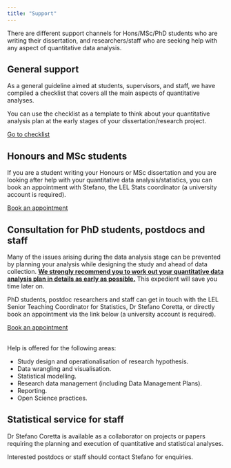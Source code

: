 ```yaml
---
title: "Support"
---
```


There are different support channels for Hons/MSc/PhD students who are writing their dissertation, and researchers/staff who are seeking help with any aspect of quantitative data analysis.

## General support

As a general guideline aimed at students, supervisors, and staff, we have compiled a checklist that covers all the main aspects of quantitative analyses.

You can use the checklist as a template to think about your quantitative analysis plan at the early stages of your dissertation/research project.

```{=html}
<a class="btn btn-primary" href="./extra/analysis-checklist.html" role="button">Go to checklist</a>
```

## Honours and MSc students

If you are a student writing your Honours or MSc dissertation and you are looking after help with your quantitative data analysis/statistics, you can book an appointment with Stefano, the LEL Stats coordinator (a university account is required).

```{=html}
<a class="btn btn-primary" href="https://outlook.office365.com/owa/calendar/Stefanosofficehours@uoe.onmicrosoft.com/bookings/s/CYTtarS6AUSqGdZi5dzBzw2" role="button">Book an appointment</a>
```

## Consultation for PhD students, postdocs and staff

Many of the issues arising during the data analysis stage can be prevented by planning your analysis while designing the study and ahead of data collection.
<u>**We strongly recommend you to work out your quantitative data analysis plan in details as early as possible.**</u> This expedient will save you time later on.

PhD students, postdoc researchers and staff can get in touch with the LEL Senior Teaching Coordinator for Statistics, Dr Stefano Coretta, or directly book an appointment via the link below (a university account is required).

```{=html}
<a class="btn btn-primary" href="https://outlook.office365.com/owa/calendar/Stefanosofficehours@uoe.onmicrosoft.com/bookings/s/CYTtarS6AUSqGdZi5dzBzw2" role="button">Book an appointment</a>
<br><br>
```

Help is offered for the following areas:

-   Study design and operationalisation of research hypothesis.
-   Data wrangling and visualisation.
-   Statistical modelling.
-   Research data management (including Data Management Plans).
-   Reporting.
-   Open Science practices.

## Statistical service for staff

Dr Stefano Coretta is available as a collaborator on projects or papers requiring the planning and execution of quantitative and statistical analyses.

Interested postdocs or staff should contact Stefano for enquiries.
